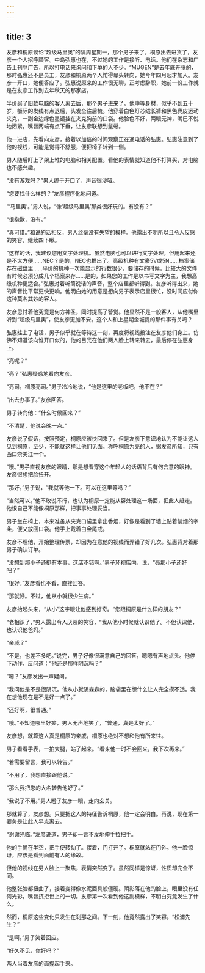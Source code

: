 ```yaml
---
---
---
```

title: 3
---



友彦和桐原谈论“超级马里奥”的隔周星期一，那个男子来了。桐原出去进货了，友彦一个人招呼顾客。中岛弘惠也在，不过她的工作是接听、电话。他们在杂志和广告上刊登广告，所以打电话来询问和下单的人不少。“MUGEN”是去年底开张的，那时弘惠还不是员工，友彦和桐原两个人忙得晕头转向，她今年四月起才加入。友彦一开口，她便答应了。弘惠说原来的工作很无聊，正考虑辞职，她前一份工作就是在友彦工作到去年秋天的那家店。

半价买了旧款电脑的客人离去后，那个男子进来了。他中等身材，似乎不到五十岁，额际的发线有点退后，头发全往后梳。他穿着白色灯芯绒长裤和黑色麂皮运动夹克，一副金边绿色墨镜挂在夹克胸前的口袋。他脸色不好，两眼无神，嘴巴不悦地闭紧，嘴唇两端有点下垂，让友彦联想到鬣蜥。

他一进店，先看向友彦，接着以加倍的时间观察正在通电话的弘惠。弘惠注意到了他的视线，可能是觉得不舒服，便把椅子转到一侧。

男人随后盯上了架上堆的电脑和相关配置。看他的表情就知道他不打算买，对电脑也不感兴趣。

“没有游戏吗？”男人终于开口了，声音很沙哑。

“您要找什么样的？”友彦程序化地问道。

“‘马里奥’。”男人说，“像‘超级马里奥’那类很好玩的。有没有？”

“很抱歉，没有。”

“真可惜。”和说的话相反，男人丝毫没有失望的模样。他露出不明所以且令人反感的笑容，继续四下瞅。

“这样的话，我建议您用文字处理机。虽然电脑也可以进行文字处理，但用起来还是不太方便……NEC？是的，NEC也推出了。高级机种有文豪5V或5N……档案储存在磁盘里……平价的机种一次能显示的行数很少，要储存的时候，比较大的文件有时候必须分成几个档案来存……是的，如果您的工作是以书写文字为主，我想高级机种更适合。”弘惠对着听筒说话的声音，整个店里都听得到。友彦听得出来，她的声音比平常更快更响。他明白她的用意是想向男子表示店里很忙，没时间应付你这种莫名其妙的客人。

友彦思忖着他究竟是何方神圣，同时提高了警觉。他显然不是一般客人，从他嘴里听到“超级马里奥”，使友彦更加不安。这个人和上星期金城提的那件事有关吗？

弘惠挂上了电话，男子似乎就在等待这一刻，再度将视线投注在友彦他们身上。仿佛不知道该向谁开口似的，他的目光在他们两人脸上转来转去，最后停在弘惠身上。

“亮呢？”

“亮？”弘惠疑惑地看向友彦。

“亮司，桐原亮司。”男子冷冷地说，“他是这里的老板吧，他不在？”

“出去办事了。”友彦回答。

男子转向他：“什么时候回来？”

“不清楚，他说会晚一点。”

友彦说了假话，按照预定，桐原应该快回来了。但是友彦下意识地认为不能让这人见到桐原，至少，不能就这样让他们见面。称呼桐原为亮的人，据友彦所知，只有西口奈美江一个。

“哦。”男子直视友彦的眼睛，那是想看穿这个年轻人的话语背后有何含意的眼神。友彦很想把脸扭开。

“那好，”男子说，“我就等他一下。可以在这里等吗？”

“当然可以。”他不敢说不行，也认为桐原一定能从容处理这一场面，把此人赶走。他恨自己不能像桐原那样，把事事处理妥当。

男子坐在椅上，本来准备从夹克口袋里拿出香烟，好像是看到了墙上贴着禁烟的字条，便又放回口袋。他手上戴着白金尾戒。

友彦不理他，开始整理传票，却因为在意他的视线而弄错了好几次。弘惠背对着那男子确认订单。

“没想到那小子还挺有本事，这店不错啊。”男子环视店内，说，“亮那小子还好吧？”

“很好。”友彦看也不看，直接回答。

“那就好。不过，他从小就很少生病。”

友彦抬起头来，“从小”这字眼让他感到好奇。“您跟桐原是什么样的朋友？”

“老相识了，”男人露出令人厌恶的笑容，“我从他小时候就认识他了。不但认识他，也认识他爸妈。”

“亲戚？”

“不是，也差不多吧。”说完，男子好像很满意自己的回答，嗯嗯有声地点头。他停下动作，反问道：“他还是那样阴沉吗？”

“嗯？”友彦发出一声疑问。

“我问他是不是很阴沉。他从小就阴森森的，脑袋里在想什么让人完全摸不透。我在想他现在是不是好一点了。”

“还好啊，很普通。”

“哦。”不知道哪里好笑，男人无声地笑了，“普通，真是太好了。”

友彦想，就算这人真是桐原的亲戚，桐原也绝对不想和他有所来往。

男子看看手表，一拍大腿，站了起来。“看来他一时不会回来，我下次再来。”

“若需要留言，我可以转告。”

“不用了，我想直接跟他说。”

“那么我把您的大名转告他好了。”

“我说了不用。”男人瞪了友彦一眼，走向玄关。

那就算了，友彦想。只要把这人的特征告诉桐原，他一定会明白。再说，现在第一要务是让此人早点离去。

“谢谢光临。”友彦说道，男子却一言不发地伸手拉把手。

他的手尚在半空，把手便转动了。接着，门打开了。桐原就站在门外。他一脸惊讶，应该是看到面前有人的缘故。

但他的视线在男人脸上一聚焦，表情突然变了。虽然同样是惊讶，性质却完全不同。

他整张脸都扭曲了，接着变得像水泥面具般僵硬。阴影落在他的脸上，眼里没有任何光彩，嘴唇抗拒世上的一切。友彦第一次看到他这副模样，不明白究竟发生了什么。

然而，桐原这些变化只发生在刹那之间。下一刻，他竟然露出了笑容。“松浦先生？”

“是啊。”男子笑着回应。

“好久不见，你好吗？”

两人当着友彦的面握起手来。